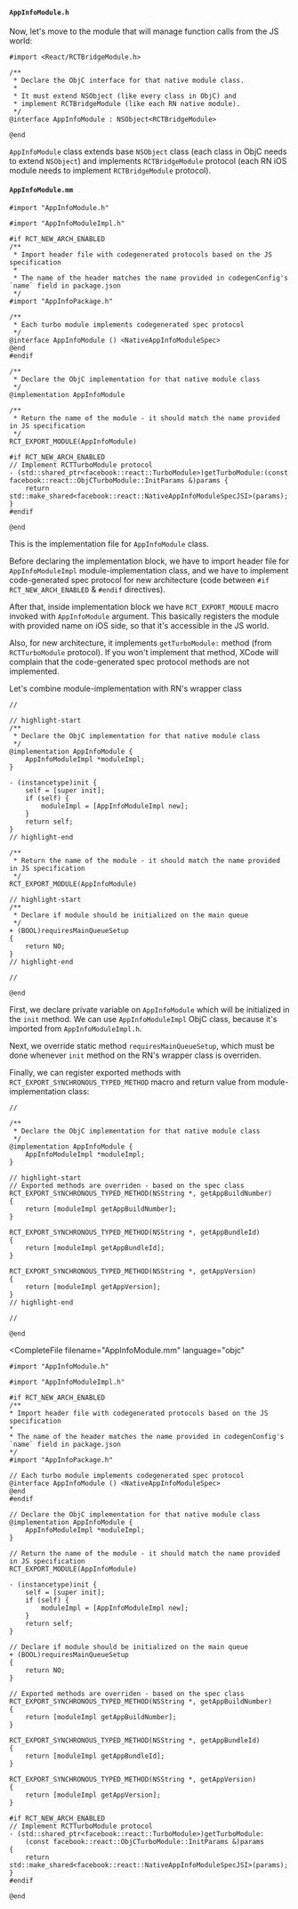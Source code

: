 
#### `AppInfoModule.h`

Now, let's move to the module that will manage function calls from the JS world:

```objc title="ios/AppInfoModule.h"
#import <React/RCTBridgeModule.h>

/**
 * Declare the ObjC interface for that native module class.
 * 
 * It must extend NSObject (like every class in ObjC) and
 * implement RCTBridgeModule (like each RN native module).
 */
@interface AppInfoModule : NSObject<RCTBridgeModule>

@end
```

`AppInfoModule` class extends base `NSObject` class (each class in ObjC needs to extend `NSObject`) and implements `RCTBridgeModule` protocol (each RN iOS module needs to implement `RCTBridgeModule` protocol).

#### `AppInfoModule.mm`

```objc title="ios/AppInfoModule.mm"
#import "AppInfoModule.h"

#import "AppInfoModuleImpl.h"

#if RCT_NEW_ARCH_ENABLED
/**
 * Import header file with codegenerated protocols based on the JS specification
 *
 * The name of the header matches the name provided in codegenConfig's `name` field in package.json
 */
#import "AppInfoPackage.h"

/**
 * Each turbo module implements codegenerated spec protocol
 */
@interface AppInfoModule () <NativeAppInfoModuleSpec>
@end
#endif

/**
 * Declare the ObjC implementation for that native module class
 */
@implementation AppInfoModule

/**
 * Return the name of the module - it should match the name provided in JS specification
 */
RCT_EXPORT_MODULE(AppInfoModule)

#if RCT_NEW_ARCH_ENABLED
// Implement RCTTurboModule protocol
- (std::shared_ptr<facebook::react::TurboModule>)getTurboModule:(const facebook::react::ObjCTurboModule::InitParams &)params {
    return std::make_shared<facebook::react::NativeAppInfoModuleSpecJSI>(params);
}
#endif

@end
```

This is the implementation file for `AppInfoModule` class.

Before declaring the implementation block, we have to import header file for `AppInfoModuleImpl` module-implementation class,
and we have to implement code-generated spec protocol for new architecture (code between `#if RCT_NEW_ARCH_ENABLED` & `#endif` directives).

After that, inside implementation block we have `RCT_EXPORT_MODULE` macro invoked with `AppInfoModule` argument. This basically registers the module with provided name on iOS side, so that it's accessible in the JS world.

Also, for new architecture, it implements `getTurboModule:` method (from `RCTTurboModule` protocol).
If you won't implement that method, XCode will complain that the code-generated spec protocol methods are not implemented.

Let's combine module-implementation with RN's wrapper class

```objc title="ios/AppInfoModule.mm"
//

// highlight-start
/**
 * Declare the ObjC implementation for that native module class
 */
@implementation AppInfoModule {
    AppInfoModuleImpl *moduleImpl;
}

- (instancetype)init {
    self = [super init];
    if (self) {
        moduleImpl = [AppInfoModuleImpl new];
    }
    return self;
}
// highlight-end

/**
 * Return the name of the module - it should match the name provided in JS specification
 */
RCT_EXPORT_MODULE(AppInfoModule)

// highlight-start
/**
 * Declare if module should be initialized on the main queue
 */
+ (BOOL)requiresMainQueueSetup
{
    return NO;
}
// highlight-end

//

@end
```

First, we declare private variable on `AppInfoModule` which will be initialized in the `init` method. We can use `AppInfoModuleImpl` ObjC class, because it's imported from `AppInfoModuleImpl.h`.

Next, we override static method `requiresMainQueueSetup`, which must be done whenever `init` method on the RN's wrapper class is overriden. 

Finally, we can register exported methods with `RCT_EXPORT_SYNCHRONOUS_TYPED_METHOD` macro and return value from module-implementation class:

```objc title="ios/AppInfoModule.mm"
//

/**
 * Declare the ObjC implementation for that native module class
 */
@implementation AppInfoModule {
    AppInfoModuleImpl *moduleImpl;
}

// highlight-start
// Exported methods are overriden - based on the spec class
RCT_EXPORT_SYNCHRONOUS_TYPED_METHOD(NSString *, getAppBuildNumber)
{
    return [moduleImpl getAppBuildNumber];
}

RCT_EXPORT_SYNCHRONOUS_TYPED_METHOD(NSString *, getAppBundleId)
{
    return [moduleImpl getAppBundleId];
}

RCT_EXPORT_SYNCHRONOUS_TYPED_METHOD(NSString *, getAppVersion)
{
    return [moduleImpl getAppVersion];
}
// highlight-end

//

@end
```

<CompleteFile
  filename="AppInfoModule.mm"
  language="objc"
>

    #import "AppInfoModule.h"

    #import "AppInfoModuleImpl.h"

    #if RCT_NEW_ARCH_ENABLED
    /**
    * Import header file with codegenerated protocols based on the JS specification
    *
    * The name of the header matches the name provided in codegenConfig's `name` field in package.json
    */
    #import "AppInfoPackage.h"

    // Each turbo module implements codegenerated spec protocol
    @interface AppInfoModule () <NativeAppInfoModuleSpec>
    @end
    #endif

    // Declare the ObjC implementation for that native module class
    @implementation AppInfoModule {
        AppInfoModuleImpl *moduleImpl;
    }

    // Return the name of the module - it should match the name provided in JS specification
    RCT_EXPORT_MODULE(AppInfoModule)

    - (instancetype)init {
        self = [super init];
        if (self) {
            moduleImpl = [AppInfoModuleImpl new];
        }
        return self;
    }

    // Declare if module should be initialized on the main queue
    + (BOOL)requiresMainQueueSetup
    {
        return NO;
    }

    // Exported methods are overriden - based on the spec class
    RCT_EXPORT_SYNCHRONOUS_TYPED_METHOD(NSString *, getAppBuildNumber)
    {
        return [moduleImpl getAppBuildNumber];
    }

    RCT_EXPORT_SYNCHRONOUS_TYPED_METHOD(NSString *, getAppBundleId)
    {
        return [moduleImpl getAppBundleId];
    }

    RCT_EXPORT_SYNCHRONOUS_TYPED_METHOD(NSString *, getAppVersion)
    {
        return [moduleImpl getAppVersion];
    }

    #if RCT_NEW_ARCH_ENABLED
    // Implement RCTTurboModule protocol
    - (std::shared_ptr<facebook::react::TurboModule>)getTurboModule:
        (const facebook::react::ObjCTurboModule::InitParams &)params
    {
        return std::make_shared<facebook::react::NativeAppInfoModuleSpecJSI>(params);
    }
    #endif

    @end
</CompleteFile>

